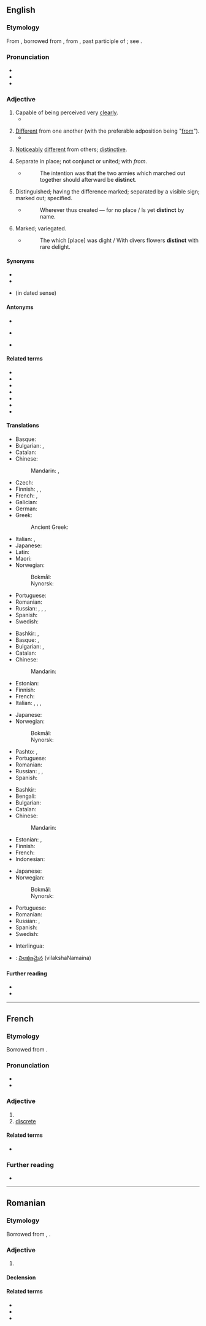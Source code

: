 ==English==

===Etymology===
From {{inh|en|enm|-}}, borrowed from {{bor|en|fro|-}}, from {{der|en|la|distinctus}}, past participle of {{m|la|distinguere||to distinguish}}; see {{m|en|distinguish}}.

===Pronunciation===
* {{IPA|/dɪsˈtɪŋkt/|lang=en}}
* {{audio|en-us-distinct.ogg|Audio (US)|lang=en}}
* {{rhymes|ɪŋkt|lang=en}}

===Adjective===
{{en-adj}}

# Capable of being perceived very [[clear]]ly.
#* {{quote-magazine|year=2013|month=July-August|author=[http://www.americanscientist.org/authors/detail/fenella-saunders Fenella Saunders]
|title=[http://www.americanscientist.org/issues/pub/2013/4/tiny-lenses-see-the-big-picture Tiny Lenses See the Big Picture]|magazine={{w|American Scientist}}
|passage=The single-imaging optic of the mammalian eye offers some '''distinct''' visual advantages. Such lenses can take in photons from a wide range of angles, increasing light sensitivity. They also have high spatial resolution, resolving incoming images in minute detail.}}
#: {{ux|en|Her voice was '''distinct''' despite the heavy traffic.}}
# [[different|Different]] from one another (with the preferable adposition being "[[from]]").
#* {{quote-book|year=1928|author=Lawrence R. Bourne|title=Well Tackled!
|chapter=13|url=http://openlibrary.org/works/OL5387037W
|passage=“Yes, there are two '''distinct''' sets of footprints, both wearing rubber shoes—one I think ordinary plimsolls, the other goloshes,” replied the sergeant.}}
#: {{ux|en|Horses are '''distinct''' from zebras.}}
# [[noticeably|Noticeably]] [[different]] from others; [[distinctive]].
#: {{ux|en|Olga's voice is quite '''distinct''' because of her accent.}}
# Separate in place; not conjunct or united; with ''from''.
#* {{rfdate|and other bibliographic particulars, eg, title of work, page, url, full name of author}} {{w|Clarendon}}
#*: The intention was that the two armies which marched out together should afterward be '''distinct'''.
# {{lb|en|obsolete}} Distinguished; having the difference marked; separated by a visible sign; marked out; specified.
#* {{rfdate|and other bibliographic particulars, eg, title of work, page, url}} {{w|John Milton}}
#*: Wherever thus created &mdash; for no place / Is yet '''distinct''' by name.
# {{lb|en|obsolete}} Marked; variegated.
#* {{rfdate|and other bibliographic particulars, eg, title of work, page, url, full name of author}} {{w|Spenser}}
#*: The which [place] was dight / With divers flowers '''distinct''' with rare delight.

====Synonyms====
{{checksense|en}}
* {{l|en|prominent}}
* {{l|en|separate}}
* {{l|en|several}} (in dated sense)

====Antonyms====
* {{l|en|indistinct}}
* {{sense|capable of being perceived very clearly}} {{l|en|confusing}}
* {{sense|different from one another}} {{l|en|same}}

====Related terms====
* {{l|en|distinction}}
* {{l|en|distinctive}}
* {{l|en|distinguish}}
* {{l|en|distinguished}}
* {{l|en|distinguishable}}
* {{l|en|distinguishness}}
* {{l|en|extinct}}

====Translations====
{{trans-top|very clear}}
* Basque: {{t|eu|garbi}}
* Bulgarian: {{t+|bg|ясен}}, {{t+|bg|отчетлив}}
* Catalan: {{t|ca|distint}}
* Chinese:
*: Mandarin: {{t+|cmn|明顯|sc=Hani}}, {{t+|cmn|明显|tr=míngxiǎn|sc=Hani}}
* Czech: {{t+|cs|zřetelný|m}}
* Finnish: {{t+|fi|selkeä}}, {{t|fi|erottuva}}, {{t+|fi|kuuluva}}
* French: {{t+|fr|distinct}}, {{t+|fr|intelligible}}
* Galician: {{t+|gl|distinto|m}}
* German: {{t+|de|deutlich}}
* Greek:
*: Ancient Greek: {{t|grc|σαφής}}
{{trans-mid}}
* Italian: {{t+|it|chiaro|m}}, {{t+|it|chiara|f}}
* Japanese: {{t+|ja|明白|tr=めいはくな, meihaku na|alt=明白な|sc=Jpan}}
* Latin: {{t+|la|nobilis}}
* Maori: {{t|mi|mataaho}}
* Norwegian:
*: Bokmål: {{t|nb|distinkt}}
*: Nynorsk: {{t|nn|distinkt}}
* Portuguese: {{t+|pt|distinto}}
* Romanian: {{t+|ro|distinct}}
* Russian: {{t+|ru|разбо́рчивый}}, {{t+|ru|отчётливый}}, {{t+|ru|я́сный}}, {{t+|ru|чёткий}}
* Spanish: {{t+|es|distinto}}
* Swedish: {{t+|sv|tydlig}}
{{trans-bottom}}

{{trans-top|different from one another}}
* Bashkir: {{t|ba|башҡа|sc=Cyrl}}, {{t|ba|төрлө|sc=Cyrl}}
* Basque: {{t|eu|desberdin}}, {{t|eu|bestelako}}
* Bulgarian: {{t+|bg|отделен}}, {{t+|bg|различен}}
* Catalan: {{t|ca|distint}}
* Chinese:
*: Mandarin: {{t+|cmn|不同|tr=bùtóng de|alt=不同的|sc=Hani}}
* Estonian: {{t|et|erinev}}
* Finnish: {{t+|fi|erilainen}}
* French: {{t+|fr|distinct}}
* Italian: {{t+|it|distinto|m}}, {{t+|it|distinta|f}}, {{t+|it|diverso|m}}, {{t+|it|diversa|f}}
{{trans-mid}}
* Japanese: {{t|ja|異なる|tr=ことなる, kotonaru|sc=Jpan}}
* Norwegian:
*: Bokmål: {{t|nb|distinkt}}
*: Nynorsk: {{t|nn|distinkt}}
* Pashto: {{t+|ps|بېل|tr=bel}}, {{t+|ps|جلا|tr=jëlâ}}
* Portuguese: {{t+|pt|distinto}}
* Romanian: {{t+|ro|distinct}}
* Russian: {{t+|ru|отде́льный}}, {{t+|ru|разли́чный}}, {{t+|ru|отли́чный}} {{qualifier|[[от]] (ot) - from}}
* Spanish: {{t+|es|distinto}}
{{trans-bottom}}

{{trans-top|noticeably different}}
* Bashkir: {{t|ba|башҡа|sc=Cyrl}}
* Bengali: {{t|bn|বিশেষ|tr=bishesh|sc=Beng}}
* Bulgarian: {{t+|bg|особен}}
* Catalan: {{t|ca|distint}}
* Chinese:
*: Mandarin: {{t|cmn|截然不同的|tr=jiérán bùtóng de|sc=Hani}}
* Estonian: {{t|et|erisugune}}, {{t|et|eristatav}}
* Finnish: {{t|fi|erottuva}}
* French: {{t+|fr|reconnaissable}}
* Indonesian: {{t+|id|khas}}
{{trans-mid}}
* Japanese: {{t+|ja|無二|tr=むにの, muni no|alt=無二の|sc=Jpan}}
* Norwegian:
*: Bokmål: {{t|nb|distinkt}}
*: Nynorsk: {{t|nn|distinkt}}
* Portuguese: {{t+|pt|distinto}}
* Romanian: {{t+|ro|distinct}}
* Russian: {{t+|ru|осо́бый}}, {{t+|ru|осо́бенный}}
* Spanish: {{t+|es|distinto}}
* Swedish: {{t+|sv|distinkt}}
{{trans-bottom}}

<!--Remove this section once all of the translations below have been moved into the tables above.-->
{{checktrans-top}}
* Interlingua: {{t+check|ia|distincte}}
{{trans-mid}}
* {{ttbc|te}}: [[విలక్షణమైన]] (vilakshaNamaina)
{{trans-bottom}}

====Further reading====
* {{R:Webster 1913}}
* {{R:Century 1911}}

----

==French==

===Etymology===
Borrowed from {{bor|fr|la|distinctus}}.

===Pronunciation===
* {{IPA|/dis.tɛ̃/|/dis.tɛ̃kt/|lang=fr}}
* {{homophones|distincts|lang=fr}}

===Adjective===
{{fr-adj}}

# {{l|en|distinct}}
# [[discrete]]

====Related terms====
* {{l|fr|distinguer}}

===Further reading===
* {{R:TLFi}}

----

==Romanian==

===Etymology===
Borrowed from {{bor|ro|fr|distinct}}, {{bor|ro|la|distinctus}}.

===Adjective===
{{ro-adj}}

# {{l|en|distinct}}

====Declension====
{{ro-decl-adj}}

====Related terms====
* {{l|en|distinctiv}}
* {{l|en|distincție}}
* {{l|ro|distinge}}